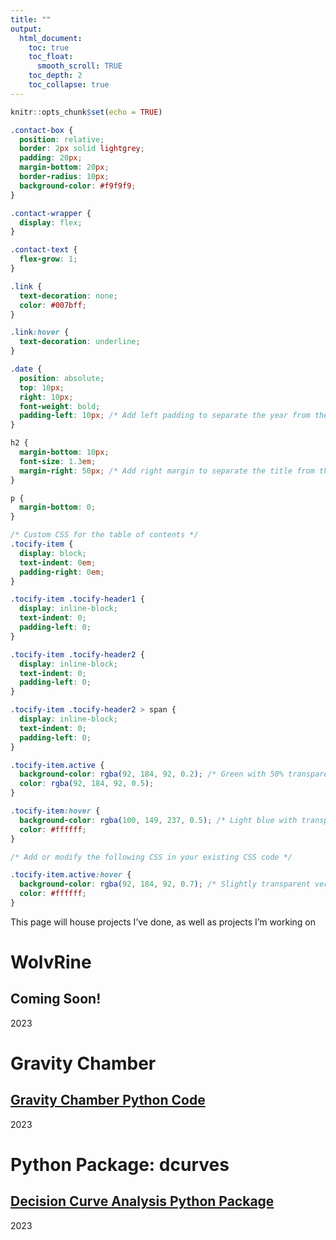 ```yaml
---
title: ""
output:
  html_document:
    toc: true
    toc_float:
      smooth_scroll: TRUE
    toc_depth: 2
    toc_collapse: true
---
```


```r
knitr::opts_chunk$set(echo = TRUE)
```

```css
.contact-box {
  position: relative;
  border: 2px solid lightgrey;
  padding: 20px;
  margin-bottom: 20px;
  border-radius: 10px;
  background-color: #f9f9f9;
}

.contact-wrapper {
  display: flex;
}

.contact-text {
  flex-grow: 1;
}

.link {
  text-decoration: none;
  color: #007bff;
}

.link:hover {
  text-decoration: underline;
}

.date {
  position: absolute;
  top: 10px;
  right: 10px;
  font-weight: bold;
  padding-left: 10px; /* Add left padding to separate the year from the text */
}

h2 {
  margin-bottom: 10px;
  font-size: 1.3em;
  margin-right: 50px; /* Add right margin to separate the title from the year */
}

p {
  margin-bottom: 0;
}

/* Custom CSS for the table of contents */
.tocify-item {
  display: block;
  text-indent: 0em;
  padding-right: 0em;
}

.tocify-item .tocify-header1 {
  display: inline-block;
  text-indent: 0;
  padding-left: 0;
}

.tocify-item .tocify-header2 {
  display: inline-block;
  text-indent: 0;
  padding-left: 0;
}

.tocify-item .tocify-header2 > span {
  display: inline-block;
  text-indent: 0;
  padding-left: 0;
}

.tocify-item.active {
  background-color: rgba(92, 184, 92, 0.2); /* Green with 50% transparency */
  color: rgba(92, 184, 92, 0.5);
}

.tocify-item:hover {
  background-color: rgba(100, 149, 237, 0.5); /* Light blue with transparency */
  color: #ffffff;
}

/* Add or modify the following CSS in your existing CSS code */

.tocify-item.active:hover {
  background-color: rgba(92, 184, 92, 0.7); /* Slightly transparent version of the active color */
  color: #ffffff;
}

```


This page will house projects I've done, as well as projects I'm working on

# **WolvRine**

<div class="contact-wrapper contact-box">
<div class="contact-text">
<h2>Coming Soon!</h2>
<span class="date">2023</span>
<p> 
</p>
</div>
</div>

# **Gravity Chamber**

<div class="contact-wrapper contact-box">
<div class="contact-text">
<h2><a href="https://github.com/shaunporwal/gravitychamber" class="link">Gravity Chamber Python Code</a></h2>
<span class="date">2023</span>
<p> 
</p>
</div>
</div>

# **Python Package: dcurves**

<div class="contact-wrapper contact-box">
<div class="contact-text">
<h2><a href="https://github.com/MSKCC-Epi-Bio/dcurves" class="link">Decision Curve Analysis Python Package</a></h2>
<span class="date">2023</span>
<p> 
</p>
</div>
</div>



